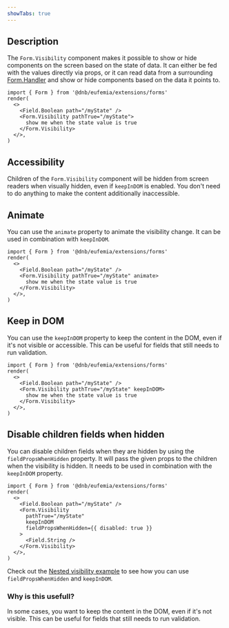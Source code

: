```yaml
---
showTabs: true
---
```


## Description

The `Form.Visibility` component makes it possible to show or hide components on the screen based on the state of data. It can either be fed with the values directly via props, or it can read data from a surrounding [Form.Handler](/uilib/extensions/forms/Form/Handler) and show or hide components based on the data it points to.

```tsx
import { Form } from '@dnb/eufemia/extensions/forms'
render(
  <>
    <Field.Boolean path="/myState" />
    <Form.Visibility pathTrue="/myState">
      show me when the state value is true
    </Form.Visibility>
  </>,
)
```

## Accessibility

Children of the `Form.Visibility` component will be hidden from screen readers when visually hidden, even if `keepInDOM` is enabled. You don't need to do anything to make the content additionally inaccessible.

## Animate

You can use the `animate` property to animate the visibility change. It can be used in combination with `keepInDOM`.

```tsx
import { Form } from '@dnb/eufemia/extensions/forms'
render(
  <>
    <Field.Boolean path="/myState" />
    <Form.Visibility pathTrue="/myState" animate>
      show me when the state value is true
    </Form.Visibility>
  </>,
)
```

## Keep in DOM

You can use the `keepInDOM` property to keep the content in the DOM, even if it's not visible or accessible. This can be useful for fields that still needs to run validation.

```tsx
import { Form } from '@dnb/eufemia/extensions/forms'
render(
  <>
    <Field.Boolean path="/myState" />
    <Form.Visibility pathTrue="/myState" keepInDOM>
      show me when the state value is true
    </Form.Visibility>
  </>,
)
```

## Disable children fields when hidden

You can disable children fields when they are hidden by using the `fieldPropsWhenHidden` property. It will pass the given props to the children when the visibility is hidden. It needs to be used in combination with the `keepInDOM` property.

```tsx
import { Form } from '@dnb/eufemia/extensions/forms'
render(
  <>
    <Field.Boolean path="/myState" />
    <Form.Visibility
      pathTrue="/myState"
      keepInDOM
      fieldPropsWhenHidden={{ disabled: true }}
    >
      <Field.String />
    </Form.Visibility>
  </>,
)
```

Check out the [Nested visibility example](#nested-visibility-example) to see how you can use `fieldPropsWhenHidden` and `keepInDOM`.

### Why is this usefull?

In some cases, you want to keep the content in the DOM, even if it's not visible. This can be useful for fields that still needs to run validation.
